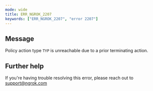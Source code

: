 ```yaml
---
mode: wide
title: ERR_NGROK_2207
keywords: ["ERR_NGROK_2207", "error 2207"]
---
```


## Message

Policy action type `TYP` is unreachable due to a prior terminating action.

## Further help

If you're having trouble resolving this error, please reach out to [support@ngrok.com](mailto:support@ngrok.com?subject=Help%20with%20ERR_NGROK_2207)
